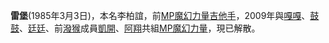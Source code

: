 {{vfd|沒有足夠的可靠資料來源能夠讓這個條目符合[[Wikipedia:關注度|Wikipedia:關注度]]中的標準|date=2022/06/16}}
{{Notability|3=Biographies|time=2022-05-16T06:55:28+00:00}}
{{Substub|time=2022-05-16T06:53:52+00:00}}
'''雷堡'''(1985年3月3日)，本名李柏誼，前[[MP魔幻力量|MP魔幻力量]][[吉他手|吉他手]]，2009年與[[嘎嘎|嘎嘎]]、[[鼓鼓|鼓鼓]]、[[廷廷|廷廷]]、前[[潑猴|潑猴]]成員[[賴世凱|凱開]]、[[阿翔|阿翔]]共組[[MP魔幻力量|MP魔幻力量]]，現已解散。